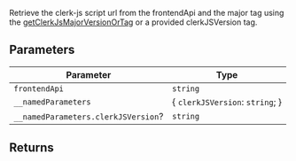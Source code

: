 Retrieve the clerk-js script url from the frontendApi and the major tag
using the [getClerkJsMajorVersionOrTag](get-clerk-js-major-version-or-tag.mdx) or a provided clerkJSVersion tag.

## Parameters

| Parameter                           | Type                              |
| ----------------------------------- | --------------------------------- |
| `frontendApi`                       | `string`                          |
| `__namedParameters`                 | \{ `clerkJSVersion`: `string`; \} |
| `__namedParameters.clerkJSVersion`? | `string`                          |

## Returns

